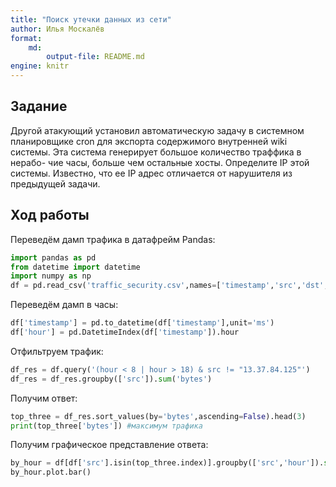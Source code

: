 ```yaml
---
title: "Поиск утечки данных из сети"
author: Илья Москалёв
format: 
    md:
        output-file: README.md
engine: knitr
---
```

## Задание
Другой атакующий установил автоматическую задачу в системном планировщике cron для экспорта
содержимого внутренней wiki системы. Эта система генерирует большое количество траффика в нерабо-
чие часы, больше чем остальные хосты. Определите IP этой системы. Известно, что ее IP адрес отличается
от нарушителя из предыдущей задачи.

## Ход работы

Переведём дамп трафика в датафрейм Pandas:
```python
import pandas as pd
from datetime import datetime
import numpy as np
df = pd.read_csv('traffic_security.csv',names=['timestamp','src','dst','port','bytes'])
```

Переведём дамп в часы:
```python
df['timestamp'] = pd.to_datetime(df['timestamp'],unit='ms')
df['hour'] = pd.DatetimeIndex(df['timestamp']).hour
```

Отфильтруем трафик:
```python
df_res = df.query('(hour < 8 | hour > 18) & src != "13.37.84.125"')
df_res = df_res.groupby(['src']).sum('bytes')
```

Получим ответ:
```python
top_three = df_res.sort_values(by='bytes',ascending=False).head(3)
print(top_three['bytes']) #максимум трафика
```

Получим графическое представление ответа:
```python
by_hour = df[df['src'].isin(top_three.index)].groupby(['src','hour']).sum('bytes')['bytes'].reset_index('src').pivot(columns='src',values='bytes') #почасовая сводка
by_hour.plot.bar()
```
